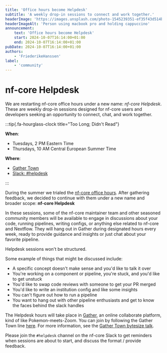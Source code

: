 ```yaml
---
title: 'Office hours become Helpdesk'
subtitle: 'A weekly drop-in sessions to connect and work together.'
headerImage: 'https://images.unsplash.com/photo-1545239351-ef35f43d514b'
headerImageAlt: 'Person using macbook pro and holding cappuccino'
announcement:
    text: 'Office hours become Helpdesk'
    start: 2024-10-07T16:14:00+01:00
    end: 2024-10-07T16:14:00+01:00
pubDate: 2024-10-07T16:14:00+01:00
authors:
    - 'FriederikeHanssen'
label:
    - 'community'
---
```


# nf-core Helpdesk

We are restarting nf-core office hours under a new name: _nf-core Helpdesk_.
These are weekly drop-in sessions designed for nf-core users and developers seeking an opportunity to connect, chat, and work together.

:::tip{.fa-hourglass-clock title="Too Long; Didn't Read"}

**When**:

-   Tuesdays, 2 PM Eastern Time
-   Thursdays, 10 AM Central European Summer Time

**Where**:

-   [Gather Town](https://nf-co.re/join#gather-town)
-   [Slack: #helpdesk]()

:::

During the summer we trialed the [nf-core office hours](https://nf-co.re/blog/2024/office_hours). After gathering feedback, we decided to continue with them under a new name and
broader scope: **nf-core Helpdesk**

In these sessions, some of the nf-core maintainer team and other seasoned community members will be available to engage in discussions about your code, running pipelines, writing configs, or anything else related to nf-core and Nextflow.
They will hang out in Gather during designated hours every week, ready to provide guidance and insights or just chat about your favorite pipeline.

Helpdesk sessions won't be structured.

Some example of things that might be discussed include:

-   A specific concept doesn't make sense and you'd like to talk it over
-   You're working on a component or pipeline, you're stuck, and you'd like to get unstuck
-   You'd like to swap code reviews with someone to get your PR merged
-   You'd like to write an institution config and like some insights
-   You can't figure out how to run a pipeline
-   You want to hang out with other pipeline enthusiasts and get to know the faces behind the slack handles

The Helpdesk hours will take place in [Gather](https://gather.town/), an online collaborate platform, kind of like Pokemon-meets-Zoom. You can join by following the Gather Town line [here](https://nf-co.re/join#gather-town).
For more information, see the [Gather Town bytesize talk](/events/2022/bytesize-37-gathertown).

Please join the `#helpdesk` channel on the nf-core Slack to get reminders when sessions are about to start,
and discuss the format / provide feedback.
